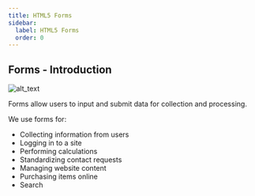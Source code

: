 ```yaml
---
title: HTML5 Forms
sidebar:
  label: HTML5 Forms
  order: 0
---
```


## Forms - Introduction

![alt_text](/assets/lessons/m2-forms-intro-card.png 'image_tooltip')

Forms allow users to input and submit data for collection and processing.

We use forms for:

- Collecting information from users
- Logging in to a site
- Performing calculations
- Standardizing contact requests
- Managing website content
- Purchasing items online
- Search
